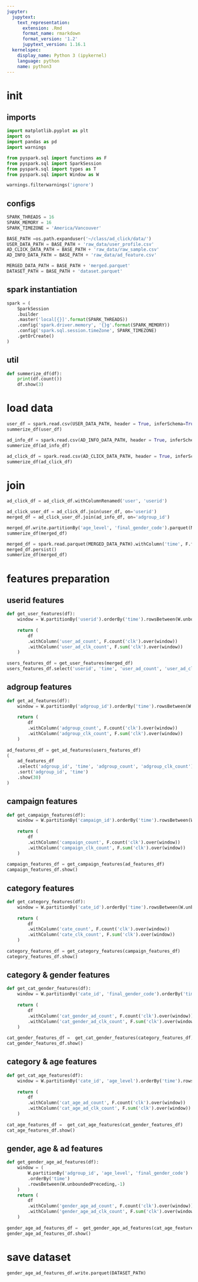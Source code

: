 ```yaml
---
jupyter:
  jupytext:
    text_representation:
      extension: .Rmd
      format_name: rmarkdown
      format_version: '1.2'
      jupytext_version: 1.16.1
  kernelspec:
    display_name: Python 3 (ipykernel)
    language: python
    name: python3
---
```


# init


## imports

```python
import matplotlib.pyplot as plt
import os
import pandas as pd
import warnings

from pyspark.sql import functions as F
from pyspark.sql import SparkSession
from pyspark.sql import types as T
from pyspark.sql import Window as W

warnings.filterwarnings('ignore')
```

## configs

```python
SPARK_THREADS = 16
SPARK_MEMORY = 16
SPARK_TIMEZONE = 'America/Vancouver'
```

```python
BASE_PATH =os.path.expanduser('~/class/ad_click/data/')
USER_DATA_PATH = BASE_PATH + 'raw_data/user_profile.csv'
AD_CLICK_DATA_PATH = BASE_PATH + 'raw_data/raw_sample.csv'
AD_INFO_DATA_PATH = BASE_PATH + 'raw_data/ad_feature.csv'

MERGED_DATA_PATH = BASE_PATH + 'merged.parquet'
DATASET_PATH = BASE_PATH + 'dataset.parquet'
```

## spark instantiation

```python
spark = (
    SparkSession 
    .builder 
    .master('local[{}]'.format(SPARK_THREADS)) 
    .config('spark.driver.memory', '{}g'.format(SPARK_MEMORY)) 
    .config('spark.sql.session.timeZone', SPARK_TIMEZONE) 
    .getOrCreate()
)
```

## util

```python
def summerize_df(df):
    print(df.count())
    df.show(3)
```

# load data

```python
user_df = spark.read.csv(USER_DATA_PATH, header = True, inferSchema=True)
summerize_df(user_df)
```

```python
ad_info_df = spark.read.csv(AD_INFO_DATA_PATH, header = True, inferSchema=True)
summerize_df(ad_info_df)
```

```python
ad_click_df = spark.read.csv(AD_CLICK_DATA_PATH, header = True, inferSchema=True)
summerize_df(ad_click_df)
```

# join

```python
ad_click_df = ad_click_df.withColumnRenamed('user', 'userid')

ad_click_user_df = ad_click_df.join(user_df, on='userid')
merged_df = ad_click_user_df.join(ad_info_df, on='adgroup_id')

merged_df.write.partitionBy('age_level', 'final_gender_code').parquet(MERGED_DATA_PATH)
summerize_df(merged_df)
```

```python
merged_df = spark.read.parquet(MERGED_DATA_PATH).withColumn('time', F.from_unixtime('time_stamp'))
merged_df.persist()
summerize_df(merged_df)
```

# features preparation


## userid features

```python
def get_user_features(df):
    window = W.partitionBy('userid').orderBy('time').rowsBetween(W.unboundedPreceding,-1)
    
    return (
        df
        .withColumn('user_ad_count', F.count('clk').over(window))
        .withColumn('user_ad_clk_count', F.sum('clk').over(window))
    )
    
users_features_df = get_user_features(merged_df)
users_features_df.select('userid', 'time', 'user_ad_count', 'user_ad_clk_count').sort('userid', 'time').show(50)
```

## adgroup features

```python
def get_ad_features(df):
    window = W.partitionBy('adgroup_id').orderBy('time').rowsBetween(W.unboundedPreceding,-1)
    
    return (
        df
        .withColumn('adgroup_count', F.count('clk').over(window))
        .withColumn('adgroup_clk_count', F.sum('clk').over(window))
    )
    
ad_features_df = get_ad_features(users_features_df)
(
    ad_features_df
    .select('adgroup_id', 'time', 'adgroup_count', 'adgroup_clk_count')
    .sort('adgroup_id', 'time')
    .show(30)
)
```

## campaign features

```python
def get_campaign_features(df):
    window = W.partitionBy('campaign_id').orderBy('time').rowsBetween(W.unboundedPreceding,-1)
    
    return (
        df
        .withColumn('campaign_count', F.count('clk').over(window))
        .withColumn('campaign_clk_count', F.sum('clk').over(window))
    )
    
campaign_features_df = get_campaign_features(ad_features_df)
campaign_features_df.show()
```

## category features

```python
def get_category_features(df):
    window = W.partitionBy('cate_id').orderBy('time').rowsBetween(W.unboundedPreceding,-1)
    
    return (
        df
        .withColumn('cate_count', F.count('clk').over(window))
        .withColumn('cate_clk_count', F.sum('clk').over(window))
    )
    
category_features_df = get_category_features(campaign_features_df)
category_features_df.show()
```

## category & gender features

```python
def get_cat_gender_features(df):
    window = W.partitionBy('cate_id', 'final_gender_code').orderBy('time').rowsBetween(W.unboundedPreceding,-1)
    
    return (
        df
        .withColumn('cat_gender_ad_count', F.count('clk').over(window))
        .withColumn('cat_gender_ad_clk_count', F.sum('clk').over(window))
    )
    
cat_gender_features_df =  get_cat_gender_features(category_features_df)
cat_gender_features_df.show()
```

## category & age features

```python
def get_cat_age_features(df):
    window = W.partitionBy('cate_id', 'age_level').orderBy('time').rowsBetween(W.unboundedPreceding,-1)
    
    return (
        df
        .withColumn('cat_age_ad_count', F.count('clk').over(window))
        .withColumn('cat_age_ad_clk_count', F.sum('clk').over(window))
    )
    
cat_age_features_df =  get_cat_age_features(cat_gender_features_df)
cat_age_features_df.show()
```

## gender, age & ad features

```python
def get_gender_age_ad_features(df):
    window = (
        W.partitionBy('adgroup_id', 'age_level', 'final_gender_code')
        .orderBy('time')
        .rowsBetween(W.unboundedPreceding,-1)
    )
    return (
        df
        .withColumn('gender_age_ad_count', F.count('clk').over(window))
        .withColumn('gender_age_ad_clk_count', F.sum('clk').over(window))
    )
    
gender_age_ad_features_df =  get_gender_age_ad_features(cat_age_features_df)
gender_age_ad_features_df.show()
```

# save dataset

```python
gender_age_ad_features_df.write.parquet(DATASET_PATH)
```
